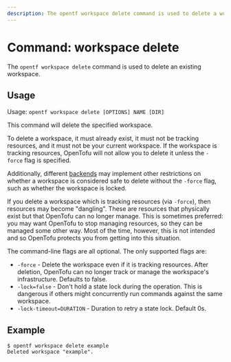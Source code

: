 ```yaml
---
description: The opentf workspace delete command is used to delete a workspace.
---
```


# Command: workspace delete

The `opentf workspace delete` command is used to delete an existing workspace.

## Usage

Usage: `opentf workspace delete [OPTIONS] NAME [DIR]`

This command will delete the specified workspace.

To delete a workspace, it must already exist, it must not be tracking resources,
and it must not be your current workspace. If the workspace is tracking resources,
OpenTofu will not allow you to delete it unless the `-force` flag is specified.

Additionally, different [backends](/docs/language/settings/backends/configuration#backend-types) may implement other
restrictions on whether a workspace is considered safe to delete without the `-force` flag, such as whether the workspace is locked.

If you delete a workspace which is tracking resources (via `-force`), then resources
may become "dangling". These are resources that physically exist but that
OpenTofu can no longer manage. This is sometimes preferred: you may want
OpenTofu to stop managing resources, so they can be managed some other way.
Most of the time, however, this is not intended and so OpenTofu protects you
from getting into this situation.

The command-line flags are all optional. The only supported flags are:

* `-force` - Delete the workspace even if it is tracking resources. After deletion, OpenTofu can no longer track or manage the workspace's infrastructure. Defaults to false.
* `-lock=false` - Don't hold a state lock during the operation. This is
  dangerous if others might concurrently run commands against the same
  workspace.
* `-lock-timeout=DURATION` - Duration to retry a state lock. Default 0s.

## Example

```
$ opentf workspace delete example
Deleted workspace "example".
```
